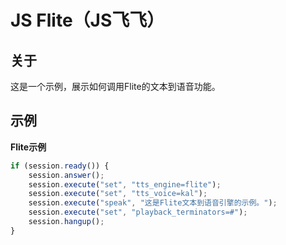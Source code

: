 # JS Flite（JS飞飞）

## 关于

这是一个示例，展示如何调用Flite的文本到语音功能。

## 示例

**Flite示例**

```js
if (session.ready()) {
    session.answer();
    session.execute("set", "tts_engine=flite");
    session.execute("set", "tts_voice=kal");
    session.execute("speak", "这是Flite文本到语音引擎的示例。");
    session.execute("set", "playback_terminators=#");
    session.hangup();
}
```